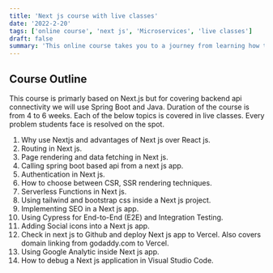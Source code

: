 ```yaml
---
title: 'Next js course with live classes'
date: '2022-2-20'
tags: ['online course', 'next js', 'Microservices', 'live classes']
draft: false
summary: 'This online course takes you to a journey from learning how to build enterprise level NextJS applications to deploy these applications in production.'
---
```


## Course Outline

This course is primarly based on Next.js but for covering backend api connectivity we will use Spring Boot and Java.
Duration of the course is from 4 to 6 weeks. Each of the below topics is covered in live classes. Every problem students face is resolved on the spot.

1. Why use Nextjs and advantages of Next js over React js.
2. Routing in Next js.
3. Page rendering and data fetching in Next js.
4. Calling spring boot based api from a next js app.
5. Authentication in Next js.
6. How to choose between CSR, SSR rendering techniques.
7. Serverless Functions in Next js.
8. Using tailwind and bootstrap css inside a Next js project.
9. Implementing SEO in a Next js app.
10. Using Cypress for End-to-End (E2E) and Integration Testing.
11. Adding Social icons into a Next js app.
12. Check in next js to Github and deploy Next js app to Vercel. Also covers domain linking from godaddy.com to Vercel.
13. Using Google Analytic inside Next js app.
14. How to debug a Next js application in Visual Studio Code.
